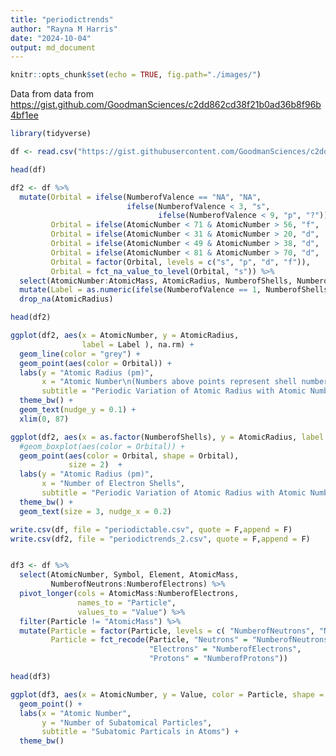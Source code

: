 ```yaml
---
title: "periodictrends"
author: "Rayna M Harris"
date: "2024-10-04"
output: md_document
---
```


```r
knitr::opts_chunk$set(echo = TRUE, fig.path="./images/")
```


Data from data from <https://gist.github.com/GoodmanSciences/c2dd862cd38f21b0ad36b8f96b4bf1ee>


```r
library(tidyverse)

df <- read.csv("https://gist.githubusercontent.com/GoodmanSciences/c2dd862cd38f21b0ad36b8f96b4bf1ee/raw/1d92663004489a5b6926e944c1b3d9ec5c40900e/Periodic%2520Table%2520of%2520Elements.csv")

head(df)

df2 <- df %>%
  mutate(Orbital = ifelse(NumberofValence == "NA", "NA",
                          ifelse(NumberofValence < 3, "s",
                                 ifelse(NumberofValence < 9, "p", "?"))),
         Orbital = ifelse(AtomicNumber < 71 & AtomicNumber > 56, "f",  Orbital),
         Orbital = ifelse(AtomicNumber < 31 & AtomicNumber > 20, "d",  Orbital),
         Orbital = ifelse(AtomicNumber < 49 & AtomicNumber > 38, "d",  Orbital),
         Orbital = ifelse(AtomicNumber < 81 & AtomicNumber > 70, "d",  Orbital),
         Orbital = factor(Orbital, levels = c("s", "p", "d", "f")),
         Orbital = fct_na_value_to_level(Orbital, "s")) %>%
  select(AtomicNumber:AtomicMass, AtomicRadius, NumberofShells, NumberofValence, Orbital) %>%
  mutate(Label = as.numeric(ifelse(NumberofValence == 1, NumberofShells, ""))) %>%
  drop_na(AtomicRadius) 

head(df2)

ggplot(df2, aes(x = AtomicNumber, y = AtomicRadius,
                label = Label ), na.rm) +
  geom_line(color = "grey") +
  geom_point(aes(color = Orbital)) +
  labs(y = "Atomic Radius (pm)",
       x = "Atomic Number\n(Numbers above points represent shell numbers.)",
       subtitle = "Periodic Variation of Atomic Radius with Atomic Number") +
  theme_bw() +
  geom_text(nudge_y = 0.1) +
  xlim(0, 87)

ggplot(df2, aes(x = as.factor(NumberofShells), y = AtomicRadius, label = AtomicRadius)) +
  #geom_boxplot(aes(color = Orbital)) +
  geom_point(aes(color = Orbital, shape = Orbital),
             size = 2)  +
  labs(y = "Atomic Radius (pm)",
       x = "Number of Electron Shells",
       subtitle = "Periodic Variation of Atomic Radius with Atomic Number") +
  theme_bw() +
  geom_text(size = 3, nudge_x = 0.2)

write.csv(df, file = "periodictable.csv", quote = F,append = F)
write.csv(df2, file = "periodictrends_2.csv", quote = F,append = F)


df3 <- df %>%
  select(AtomicNumber, Symbol, Element, AtomicMass,
         NumberofNeutrons:NumberofElectrons) %>%
  pivot_longer(cols = AtomicMass:NumberofElectrons, 
               names_to = "Particle", 
               values_to = "Value") %>%
  filter(Particle != "AtomicMass") %>%
  mutate(Particle = factor(Particle, levels = c( "NumberofNeutrons", "NumberofElectrons", "NumberofProtons")),
         Particle = fct_recode(Particle, "Neutrons" = "NumberofNeutrons",
                               "Electrons" = "NumberofElectrons",
                               "Protons" = "NumberofProtons"))

head(df3)

ggplot(df3, aes(x = AtomicNumber, y = Value, color = Particle, shape = Particle)) +
  geom_point() +
  labs(x = "Atomic Number",
       y = "Number of Subatomical Particles",
       subtitle = "Subatomic Particals in Atoms") +
  theme_bw() 


```

